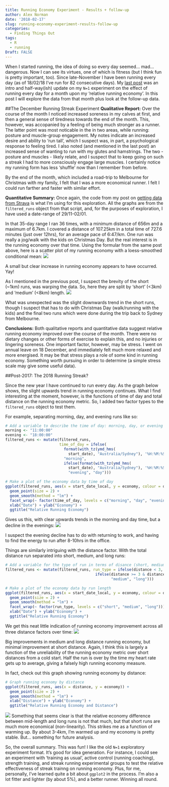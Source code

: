 ```yaml
---
title: Running Economy Experiment - Results + follow-up
author: Alex Norman
date: '2018-02-17'
slug: running-economy-experiment-results-follow-up
categories:
  - Finding Things Out
tags:
  - R
  - running
Draft: FALSE
---
```

When I started running, the idea of doing so every day seemed... mad... dangerous. Now I can see its virtues, one of which is fitness (but I think fun is pretty important, too). Since late-November I have been running every day (as of 18/02/18 I've run for 82 consecutive days). My [last post](https://www.dralexnorman.net/post/a-streak-running-every-day-for-a-month/) was an intro and half-way(ish) update on my `N=1` experiment on the effect of running every day for a month upon my 'relative running economy'. In this post I will explore the data from that month plus look at the follow-up data.

##The December Running Streak Experiment
**Qualitative Report:** Over the course of the month I noticed increased soreness in my calves at first, and then a general sense of tiredness towards the end of the month. This, however, was accopanied by a feeling of being much stronger as a runner. The latter point was most noticable in the in two areas, while running: posture and muscle-group engagement. My notes indicate an increased desire and ability to 'run tall', which I suspect was, in part, a psychological response to feeling tired. I also noted (and mentioned in the last post) an increased sense of wanting to run with my glutes and hamstrings. The two - posture and muscles - likely relate, and I suspect that to keep going on such a streak I had to more consciously engage large muscles. I certainly notice my running form has less 'shuffle' now than I remember from before. 

By the end of the month, which included a road-trip to Melbourne for Christmas with my family, I felt that I was a more economical runner. I felt I could run farther and faster with similar effort.

**Quantitative Summary:** Once again, the code from my post on  [getting data from Strava](https://www.dralexnorman.net/post/running-and-playing-with-r/) is what I'm using for this exploration. All the graphs are from the `filtered_runs` object from that script, and, for the purposes of exploration, I have used a date-range of 29/11-02/01.

In that 35-day range I ran 36 times, with a minimum distance of 656m and a maximum of 6.7km. I covered a distance of 107.25km in a total time of 727.6 minutes (just over 12hrs), for an average pace of 6:47/km. One run was really a jog/walk with the kids on Christmas Day. But the real interest is in the running economy over that time. Using the formular from the same post above, here is a scatter plot of my running economy with a loess-smoothed conditional mean:
![](/img/dec_running_economy.jpeg)

A small but clear increase in running economy appears to have occurred. Yay!

As I mentioned in the previous post, I suspect the brevity of the short (~1km) runs, was warping the data. So, here they are split by 'short' (<3km) and 'medium' (<8km) length. 
![](/img/dec_med-long_running_economy.jpeg)

What was unexpected was the slight downwards trend in the short runs, though I suspect that has to do with Christmas Day (walk/running with the kids) and the final two runs which were done during the trip back to Sydney from Melbourne.

**Conclusions:** Both qualitative reports and quantitative data suggest relative running economy improved over the course of the month. There were no dietary changes or other forms of exercise to explain this, and no injuries or lingering soreness. One important factor, however, may be stress. I went on annual leave on 18 December, and immediately felt much more relaxed and more energised. It may be that stress plays a role of some kind in running economy. Something worth pursuing in order to determine (a simple stress scale may give some useful data).

##Post-2017: The 2018 Running Streak?

Since the new year I have continued to run every day. As the graph below shows, the slight upwards trend in running economy continues. What I find interesting at the moment, however, is the functions of time of day and total distance on the running economy metric. So, I added two factor types to the `filtered_runs` object to test them. 

For example, separating morning, day, and evening runs like so:
```r
# Add a variable to describe the time of day: morning, day, or evening
morning <- "11:00:00"
evening <- "18:00:00"
filtered_runs <- mutate(filtered_runs, 
                        time_of_day = ifelse(
                          format(with_tz(ymd_hms(
                            start_date), "Australia/Sydney"), '%H:%M:%S') < morning, 
                          "morning", 
                          ifelse(format(with_tz(ymd_hms(
                            start_date), "Australia/Sydney"), '%H:%M:%S') > evening, 
                            "evening", "day")))

# Make a plot of the economy data by time of day
ggplot(filtered_runs, aes(x = start_date_local, y = economy, colour = distance)) +
  geom_point(size = 2) +
  geom_smooth(method = "lm") +
  facet_wrap(~ factor(time_of_day, levels = c("morning", "day", "evening"))) +
  xlab("Date") + ylab("Economy") + 
  ggtitle("Relative Running Economy")
```

Gives us this, with clear upwards trends in the morning and day time, but a decline in the evenings:
![](/img/18Feb_timeofday_economy.jpeg)

I suspect the evening decline has to do with returning to work, and having to find the energy to run after 8-10hrs in the office. 

Things are similarly intriguing with the distance factor. With the total distance run separated into short, medium, and long runs:
```r
# Add a variable for the type of run in terms of disance (short, medium, long)
filtered_runs <- mutate(filtered_runs, run_type = ifelse(distance < 3, "short",
                                        ifelse(distance >= 3 & distance < 8, 
                                               "medium", "long")))

# Make a plot of the economy data by run length
ggplot(filtered_runs, aes(x = start_date_local, y = economy, colour = distance)) +
  geom_point(size = 2) +
  geom_smooth(method = "lm") +
  facet_wrap(~ factor(run_type, levels = c("short", "medium", "long"))) +
  xlab("Date") + ylab("Economy") + 
  ggtitle("Relative Running Economy")
```

We get this neat little indication of running economy improvement across all three distance factors over time:
![](/img/18Feb_runtype_economy.jpeg)

Big improvements in medium and long distance running economy, but minimal improvement at short distance. Again, I think this is largely a function of the unreliability of the running economy metric over short distances from a cold start. Half the run is over by the time my heart rate gets up to average, giving a falsely high running economy measure.

In fact, check out this graph showing running economy by distance:
```r
# Graph running economy by distance
ggplot(filtered_runs, aes(x = distance, y = economy)) +
  geom_point(size = 2) +
  geom_smooth(method = "lm") +
  xlab("Distance") + ylab("Economy") + 
  ggtitle("Relative Running Economy and Distance")
```
![](/img/18Feb_distance_economy.jpeg)
Something that seems clear is that the relative economy difference between mid-length and long runs is not that much, but that short runs are much more economical (non-linearity). This strikes me as a function of warming up. By about 3-4km, I'm warmed up and my economy is pretty stable. But... something for future analysis. 

So, the overall summary. This was fun! I like the old `N=1` exploratory experiment format. It's good for idea generation. For instance, I could see an experiment with 'training as usual', active control (running coaching), strength training, and streak running experimental groups to test the relative effectiveness of streak trainng on running economy. Plus, for me, personally, I've learned quite a bit about `ggplot2` in the process. I'm also a lot fitter and lighter (by about 5%), and a better runner. Winning all round.
